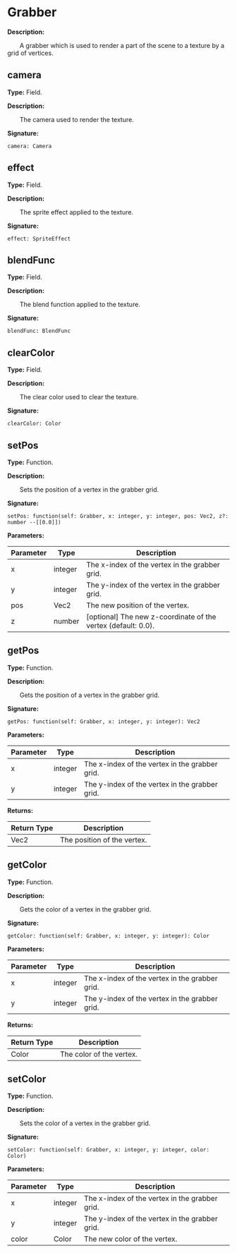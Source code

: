 
# Grabber

**Description:**

&emsp;&emsp;A grabber which is used to render a part of the scene to a texture
by a grid of vertices.

## camera

**Type:** Field.

**Description:**

&emsp;&emsp;The camera used to render the texture.

**Signature:**
```tl
camera: Camera
```

## effect

**Type:** Field.

**Description:**

&emsp;&emsp;The sprite effect applied to the texture.

**Signature:**
```tl
effect: SpriteEffect
```

## blendFunc

**Type:** Field.

**Description:**

&emsp;&emsp;The blend function applied to the texture.

**Signature:**
```tl
blendFunc: BlendFunc
```

## clearColor

**Type:** Field.

**Description:**

&emsp;&emsp;The clear color used to clear the texture.

**Signature:**
```tl
clearColor: Color
```

## setPos

**Type:** Function.

**Description:**

&emsp;&emsp;Sets the position of a vertex in the grabber grid.

**Signature:**
```tl
setPos: function(self: Grabber, x: integer, y: integer, pos: Vec2, z?: number --[[0.0]])
```

**Parameters:**

| Parameter | Type | Description |
| --- | --- | --- |
| x | integer | The x-index of the vertex in the grabber grid. |
| y | integer | The y-index of the vertex in the grabber grid. |
| pos | Vec2 | The new position of the vertex. |
| z | number | [optional] The new z-coordinate of the vertex (default: 0.0). |

## getPos

**Type:** Function.

**Description:**

&emsp;&emsp;Gets the position of a vertex in the grabber grid.

**Signature:**
```tl
getPos: function(self: Grabber, x: integer, y: integer): Vec2
```

**Parameters:**

| Parameter | Type | Description |
| --- | --- | --- |
| x | integer | The x-index of the vertex in the grabber grid. |
| y | integer | The y-index of the vertex in the grabber grid. |

**Returns:**

| Return Type | Description |
| --- | --- |
| Vec2 | The position of the vertex. |

## getColor

**Type:** Function.

**Description:**

&emsp;&emsp;Gets the color of a vertex in the grabber grid.

**Signature:**
```tl
getColor: function(self: Grabber, x: integer, y: integer): Color
```

**Parameters:**

| Parameter | Type | Description |
| --- | --- | --- |
| x | integer | The x-index of the vertex in the grabber grid. |
| y | integer | The y-index of the vertex in the grabber grid. |

**Returns:**

| Return Type | Description |
| --- | --- |
| Color | The color of the vertex. |

## setColor

**Type:** Function.

**Description:**

&emsp;&emsp;Sets the color of a vertex in the grabber grid.

**Signature:**
```tl
setColor: function(self: Grabber, x: integer, y: integer, color: Color)
```

**Parameters:**

| Parameter | Type | Description |
| --- | --- | --- |
| x | integer | The x-index of the vertex in the grabber grid. |
| y | integer | The y-index of the vertex in the grabber grid. |
| color | Color | The new color of the vertex. |